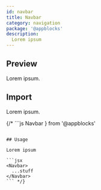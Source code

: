 ```yaml
---
id: navbar
title: Navbar
category: navigation
package: '@appblocks'
description:
  Lorem ipsum
---
```


## Preview

Lorem ipsum.

## Import

Lorem ipsum.


{/* ```js
  Navbar
} from '@appblocks'
```

## Usage

Lorem ipsum

```jsx
<Navbar>
  ...stuff
</Navbar>
``` */}